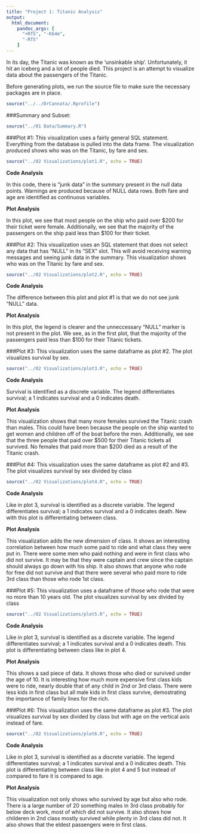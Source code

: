 ```yaml
---
title: "Project 1: Titanic Analysis"
output:
  html_document:
    pandoc_args: [
      "+RTS", "-K64m",
      "-RTS"
    ]
---
```

In its day, the Titanic was known as the 'unsinkable ship'. Unfortunately, it hit an iceberg and a lot of people died. This project is an attempt to visualize data about the passengers of the Titanic.

Before generating plots, we run the source file to make sure the necessary packages are in place.
```r
source("../../DrCannata/.Rprofile")
```

###Summary and Subset:

```r
source("../01 Data/Summary.R")
```

###Plot #1:
This visualization uses a fairly general SQL statement. Everything from the database is pulled into the data frame. The visualization produced shows who was on the Titanic, by fare and sex. 
```r
source("../02 Visualizations/plot1.R", echo = TRUE)
```


**Code Analysis**

In this code, there is "junk data" in the summary present in the null data points. Warnings are produced because of NULL data rows. Both fare and age are identified as continuous variables.

**Plot Analysis**

In this plot, we see that most people on the ship who paid over $200 for their ticket were female. Additionally, we see that the majority of the passengers on the ship paid less than $100 for their ticket.

###Plot #2:
This visualization uses an SQL statement that does not select any data that has "NULL" in its "SEX" slot. This will avoid receiving warning messages and seeing junk data in the summary. This visualization shows who was on the Titanic by fare and sex.
```r
source("../02 Visualizations/plot2.R", echo = TRUE)
```


**Code Analysis**

The difference between this plot and plot #1 is that we do not see junk "NULL" data.

**Plot Analysis**

In this plot, the legend is clearer and the unneccessary "NULL" marker is not present in the plot. We see, as in the first plot, that the majority of the passengers paid less than $100 for their Titanic tickets.

###Plot #3:
This visualization uses the same dataframe as plot #2. The plot visualizes survival by sex.
```r
source("../02 Visualizations/plot3.R", echo = TRUE)
```


**Code Analysis**

Survival is identified as a discrete variable. The legend differentiates survival; a 1 indicates survival and a 0 indicates death.

**Plot Analysis**

This visualization shows that many more females survived the Titanic crash than males. This could have been because the people on the ship wanted to get women and children off of the boat before the men. Additionally, we see that the three people that paid over $500 for their Titanic tickets all survived. No females that paid more than $200 died as a result of the Titanic crash.

###Plot #4:
This visualization uses the same dataframe as plot #2 and #3. The plot visualizes survival by sex divided by class
```r
source("../02 Visualizations/plot4.R", echo = TRUE)
```


**Code Analysis**

Like in plot 3, survival is identified as a discrete variable. The legend differentiates survival; a 1 indicates survival and a 0 indicates death. New with this plot is differentiating between class.

**Plot Analysis**

This visualization adds the new dimension of class. It shows an interesting correlation between how much some paid to ride and what class they were put in.  There were some men who paid nothing and were in first class who did not survive. It may be that they were captain and crew since the captain should always go down with his ship.  It also shows that anyone who rode for free did not survive and that there were several who paid more to ride 3rd class than those who rode 1st class.

###Plot #5:
This visualization uses a dataframe of those who rode that were no more than 10 years old.  The plot visualizes survival by sex divided by class
```r
source("../02 Visualizations/plot5.R", echo = TRUE)
```


**Code Analysis**

Like in plot 3, survival is identified as a discrete variable. The legend differentiates survival; a 1 indicates survival and a 0 indicates death. This plot is differentiating between class like in plot 4.

**Plot Analysis**

This shows a sad piece of data.  It shows those who died or survived under the age of 10.  It is interesting how much more expensive first class kids were to ride, nearly double that of any child in 2nd or 3rd class.  There were less kids in first class but all male kids in first class survive, demostrating the importance of family lines for the rich.

###Plot #6:
This visualization uses the same dataframe as plot #3.  The plot visualizes survival by sex divided by class but with age on the vertical axis instead of fare.
```r
source("../02 Visualizations/plot6.R", echo = TRUE)
```


**Code Analysis**

Like in plot 3, survival is identified as a discrete variable. The legend differentiates survival; a 1 indicates survival and a 0 indicates death. This plot is differentiating between class like in plot 4 and 5 but instead of compared to fare it is compared to age.

**Plot Analysis**

This visualization not only shows who survived by age but also who rode.  There is a large number of 20 something males in 3rd class probably for below deck work, most of which did not survive.  It also shows how childeren in 2nd class mostly survived while plenty in 3rd class did not.  It also shows that the eldest passengers were in first class.